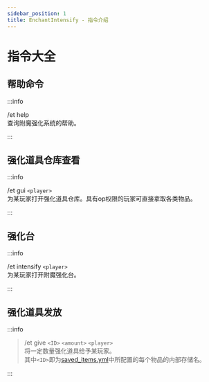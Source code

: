 ```yaml
---
sidebar_position: 1
title: EnchantIntensify - 指令介绍
---
```


# 指令大全
## 帮助命令
:::info

/et help<br/>
查询附魔强化系统的帮助。

:::
## 强化道具仓库查看
:::info

/et gui `<player>`<br/>
为某玩家打开强化道具仓库。具有op权限的玩家可直接拿取各类物品。

:::
## 强化台
:::info

/et intensify `<player>`<br/>
为某玩家打开附魔强化台。

:::
## 强化道具发放
:::info

> /et give `<ID>` `<amount>` `<player>`<br/>
将一定数量强化道具给予某玩家。<br/>
其中`<ID>`即为[saved_items.yml](saved_items.yml)中所配置的每个物品的内部存储名。

:::

